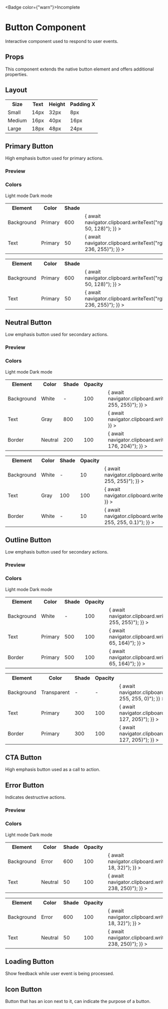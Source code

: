 
<Badge color={"warn"}>Incomplete</Badge>

# Button Component

Interactive component used to respond to user events.

<Meta
  of={ButtonStories}
  name="Docs"
/>

<Canvas of={ButtonStories.Primary} />

## Props

This component extends the native button element and offers additional properties.

<Controls />

## Layout

<table className="w-full">
  <tr>
    <th>Size</th>
    <th>Text</th>
    <th>Height</th>
    <th>Padding X</th>
  </tr>
  <tr>
    <td>Small</td>
    <td>14px</td>
    <td>32px</td>
    <td>8px</td>
  </tr>
  <tr>
    <td>Medium</td>
    <td>16px</td>
    <td>40px</td>
    <td>16px</td>
  </tr>
  <tr>
    <td>Large</td>
    <td>18px</td>
    <td>48px</td>
    <td>24px</td>
  </tr>
</table>

## Primary Button

High emphasis button used for primary actions.

### Preview

<Canvas of={ButtonStories.Primary} />

### Colors

<Tabs defaultValue="light">
  <Tabs.List>
    <Tabs.Trigger value="light">Light mode</Tabs.Trigger>
    <Tabs.Trigger value="dark">Dark mode</Tabs.Trigger>
  </Tabs.List>
  <Tabs.Content value="light">
    <table className="w-full">
      <tr>
        <th>Element</th>
        <th>Color</th>
        <th>Shade</th>
      </tr>
      <tr>
        <td>Background</td>
        <td>Primary</td>
        <td>600</td>
        <td>
          <ActionIcon
            onClick={async () => {
              await navigator.clipboard.writeText("rgb(77, 50, 128)");
            }}
          >
            <IconCopy size={"75%"} />
          </ActionIcon>
        </td>
      </tr>
      <tr>
        <td>Text</td>
        <td>Primary</td>
        <td>50</td>
        <td>
          <ActionIcon
            onClick={async () => {
              await navigator.clipboard.writeText("rgb(241, 236, 255)");
            }}
          >
            <IconCopy size={"75%"} />
          </ActionIcon>
        </td>
      </tr>
    </table>
  </Tabs.Content>
  <Tabs.Content value="dark">
    <table className="w-full">
      <tr>
        <th>Element</th>
        <th>Color</th>
        <th>Shade</th>
      </tr>
      <tr>
        <td>Background</td>
        <td>Primary</td>
        <td>600</td>
        <td>
          <ActionIcon
            onClick={async () => {
              await navigator.clipboard.writeText("rgb(77, 50, 128)");
            }}
          >
            <IconCopy size={"75%"} />
          </ActionIcon>
        </td>
      </tr>
      <tr>
        <td>Text</td>
        <td>Primary</td>
        <td>50</td>
        <td>
          <ActionIcon
            onClick={async () => {
              await navigator.clipboard.writeText("rgb(241, 236, 255)");
            }}
          >
            <IconCopy size={"75%"} />
          </ActionIcon>
        </td>
      </tr>
    </table>
  </Tabs.Content>
</Tabs>

## Neutral Button

Low emphasis button used for secondary actions.

### Preview

<Canvas of={ButtonStories.Neutral} />

### Colors

<Tabs defaultValue="light">
  <Tabs.List>
    <Tabs.Trigger value="light">Light mode</Tabs.Trigger>
    <Tabs.Trigger value="dark">Dark mode</Tabs.Trigger>
  </Tabs.List>
  <Tabs.Content value="light">
    <table className="w-full">
      <tr>
        <th>Element</th>
        <th>Color</th>
        <th>Shade</th>
        <th>Opacity</th>
      </tr>
      <tr>
        <td>Background</td>
        <td>White</td>
        <td>-</td>
        <td>100</td>
        <td>
          <ActionIcon
            onClick={async () => {
              await navigator.clipboard.writeText("rgb(255, 255, 255)");
            }}
          >
            <IconCopy size={"75%"} />
          </ActionIcon>
        </td>
      </tr>
      <tr>
        <td>Text</td>
        <td>Gray</td>
        <td>800</td>
        <td>100</td>
        <td>
          <ActionIcon
            onClick={async () => {
              await navigator.clipboard.writeText("#1d262b");
            }}
          >
            <IconCopy size={"75%"} />
          </ActionIcon>
        </td>
      </tr>
      <tr>
        <td>Border</td>
        <td>Neutral</td>
        <td>200</td>
        <td>100</td>
        <td>
          <ActionIcon
            onClick={async () => {
              await navigator.clipboard.writeText("rgb(180, 176, 204)");
            }}
          >
            <IconCopy size={"75%"} />
          </ActionIcon>
        </td>
      </tr>
    </table>
  </Tabs.Content>
  <Tabs.Content value="dark">
    <table className="w-full">
      <tr>
        <th>Element</th>
        <th>Color</th>
        <th>Shade</th>
        <th>Opacity</th>
      </tr>
      <tr>
        <td>Background</td>
        <td>White</td>
        <td>-</td>
        <td>10</td>
        <td>
          <ActionIcon
            onClick={async () => {
              await navigator.clipboard.writeText("rgb(255, 255, 255)");
            }}
          >
            <IconCopy size={"75%"} />
          </ActionIcon>
        </td>
      </tr>
      <tr>
        <td>Text</td>
        <td>Gray</td>
        <td>100</td>
        <td>100</td>
        <td>
          <ActionIcon
            onClick={async () => {
              await navigator.clipboard.writeText("#d0d9e0");
            }}
          >
            <IconCopy size={"75%"} />
          </ActionIcon>
        </td>
      </tr>
      <tr>
        <td>Border</td>
        <td>White</td>
        <td>-</td>
        <td>10</td>
        <td>
          <ActionIcon
            onClick={async () => {
              await navigator.clipboard.writeText("rgba(255, 255, 255, 0.1)");
            }}
          >
            <IconCopy size={"75%"} />
          </ActionIcon>
        </td>
      </tr>
    </table>
  </Tabs.Content>
</Tabs>

## Outline Button

Low emphasis button used for secondary actions.

### Preview

<Canvas of={ButtonStories.Outline} />

### Colors

<Tabs defaultValue="light">
  <Tabs.List>
    <Tabs.Trigger value="light">Light mode</Tabs.Trigger>
    <Tabs.Trigger value="dark">Dark mode</Tabs.Trigger>
  </Tabs.List>
  <Tabs.Content value="light">
    <table className="w-full">
      <tr>
        <th>Element</th>
        <th>Color</th>
        <th>Shade</th>
        <th>Opacity</th>
      </tr>
      <tr>
        <td>Background</td>
        <td>White</td>
        <td>-</td>
        <td>100</td>
        <td>
          <ActionIcon
            onClick={async () => {
              await navigator.clipboard.writeText("rgb(255, 255, 255)");
            }}
          >
            <IconCopy size={"75%"} />
          </ActionIcon>
        </td>
      </tr>
      <tr>
        <td>Text</td>
        <td>Primary</td>
        <td>500</td>
        <td>100</td>
        <td>
          <ActionIcon
            onClick={async () => {
              await navigator.clipboard.writeText("rgb(99, 65, 164)");
            }}
          >
            <IconCopy size={"75%"} />
          </ActionIcon>
        </td>
      </tr>
      <tr>
        <td>Border</td>
        <td>Primary</td>
        <td>500</td>
        <td>100</td>
        <td>
          <ActionIcon
            onClick={async () => {
              await navigator.clipboard.writeText("rgb(99, 65, 164)");
            }}
          >
            <IconCopy size={"75%"} />
          </ActionIcon>
        </td>
      </tr>
    </table>
  </Tabs.Content>
  <Tabs.Content value="dark">
    <table className="w-full">
      <tr>
        <th>Element</th>
        <th>Color</th>
        <th>Shade</th>
        <th>Opacity</th>
      </tr>
      <tr>
        <td>Background</td>
        <td>Transparent</td>
        <td>-</td>
        <td>-</td>
        <td>
          <ActionIcon
            onClick={async () => {
              await navigator.clipboard.writeText("rgba(255, 255, 255, 0)");
            }}
          >
            <IconCopy size={"75%"} />
          </ActionIcon>
        </td>
      </tr>
      <tr>
        <td>Text</td>
        <td>Primary</td>
        <td>300</td>
        <td>100</td>
        <td>
          <ActionIcon
            onClick={async () => {
              await navigator.clipboard.writeText("rgb(153, 127, 205)");
            }}
          >
            <IconCopy size={"75%"} />
          </ActionIcon>
        </td>
      </tr>
      <tr>
        <td>Border</td>
        <td>Primary</td>
        <td>300</td>
        <td>100</td>
        <td>
          <ActionIcon
            onClick={async () => {
              await navigator.clipboard.writeText("rgb(153, 127, 205)");
            }}
          >
            <IconCopy size={"75%"} />
          </ActionIcon>
        </td>
      </tr>
    </table>
  </Tabs.Content>
</Tabs>

## CTA Button

High emphasis button used as a call to action.

<Canvas of={ButtonStories.CTA} />

## Error Button

Indicates destructive actions.

### Preview

<Canvas of={ButtonStories.Error} />

### Colors

<Tabs defaultValue="light">
  <Tabs.List>
    <Tabs.Trigger value="light">Light mode</Tabs.Trigger>
    <Tabs.Trigger value="dark">Dark mode</Tabs.Trigger>
  </Tabs.List>
  <Tabs.Content value="light">
    <table className="w-full">
      <tr>
        <th>Element</th>
        <th>Color</th>
        <th>Shade</th>
        <th>Opacity</th>
      </tr>
      <tr>
        <td>Background</td>
        <td>Error</td>
        <td>600</td>
        <td>100</td>
        <td>
          <ActionIcon
            onClick={async () => {
              await navigator.clipboard.writeText("rgb(160, 18, 32)");
            }}
          >
            <IconCopy size={"75%"} />
          </ActionIcon>
        </td>
      </tr>
      <tr>
        <td>Text</td>
        <td>Neutral</td>
        <td>50</td>
        <td>100</td>
        <td>
          <ActionIcon
            onClick={async () => {
              await navigator.clipboard.writeText("rgb(240, 238, 250)");
            }}
          >
            <IconCopy size={"75%"} />
          </ActionIcon>
        </td>
      </tr>
    </table>
  </Tabs.Content>
  <Tabs.Content value="dark">
    <table className="w-full">
      <tr>
        <th>Element</th>
        <th>Color</th>
        <th>Shade</th>
        <th>Opacity</th>
      </tr>
      <tr>
        <td>Background</td>
        <td>Error</td>
        <td>600</td>
        <td>100</td>
        <td>
          <ActionIcon
            onClick={async () => {
              await navigator.clipboard.writeText("rgb(160, 18, 32)");
            }}
          >
            <IconCopy size={"75%"} />
          </ActionIcon>
        </td>
      </tr>
      <tr>
        <td>Text</td>
        <td>Neutral</td>
        <td>50</td>
        <td>100</td>
        <td>
          <ActionIcon
            onClick={async () => {
              await navigator.clipboard.writeText("rgb(240, 238, 250)");
            }}
          >
            <IconCopy size={"75%"} />
          </ActionIcon>
        </td>
      </tr>
    </table>
  </Tabs.Content>
</Tabs>

## Loading Button

Show feedback while user event is being processed.

<Canvas of={ButtonStories.Loading} />

## Icon Button

Button that has an icon next to it, can indicate the purpose of a button.

<Canvas of={ButtonStories.WithIcon} />
